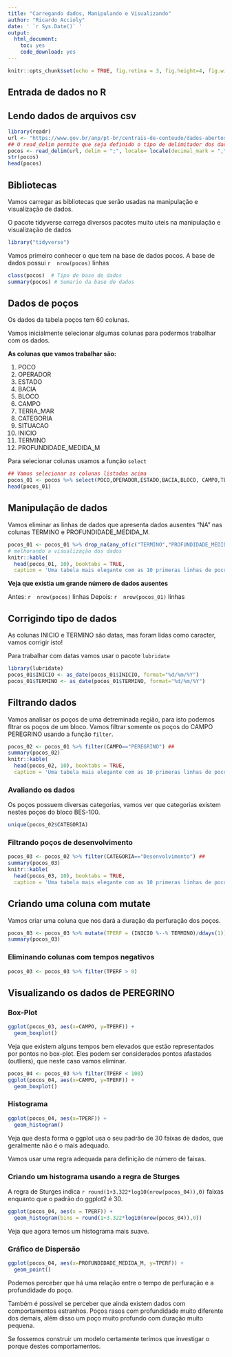 ```yaml
---
title: "Carregando dados, Manipulando e Visualizando"
author: "Ricardo Accioly"
date: ' `r Sys.Date()` '
output:
  html_document:
    toc: yes
    code_download: yes
---
```


```r
knitr::opts_chunk$set(echo = TRUE, fig.retina = 3, fig.height=4, fig.width=6, dev=c("png"), fig.path="imagens/Aula01/")

```


## Entrada de dados no R

## Lendo dados de arquivos csv

```r
library(readr)
url <- "https://www.gov.br/anp/pt-br/centrais-de-conteudo/dados-abertos/arquivos-acervo-de-dados-tecnicos/tabela-de-pocos.csv"
## O read_delim permite que seja definido o tipo de delimitador dos dados
pocos <- read_delim(url, delim = ";", locale= locale(decimal_mark = ","), col_names = TRUE)
str(pocos)
head(pocos)
```


## Bibliotecas

Vamos carregar as bibliotecas que serão usadas na manipulação e visualização de dados. 

O pacote tidyverse carrega diversos pacotes muito uteis na manipulação e visualização de dados 


```r
library("tidyverse")
```


Vamos primeiro conhecer o que tem na base de dados pocos. A base de dados possui `r  nrow(pocos)` linhas

```r
class(pocos)  # Tipo de base de dados
summary(pocos) # Sumario da base de dados
```

## Dados de poços

Os dados da tabela poços tem 60 colunas.

Vamos inicialmente selecionar algumas colunas para podermos trabalhar com os dados.

**As colunas que vamos trabalhar são:**

1) POCO
2) OPERADOR
3) ESTADO
4) BACIA
5) BLOCO
6) CAMPO
7) TERRA_MAR
8) CATEGORIA
9) SITUACAO
10) INICIO
11) TERMINO
12) PROFUNDIDADE_MEDIDA_M

Para selecionar colunas usamos a função `select`

```r
## Vamos selecionar as colunas listadas acima
pocos_01 <- pocos %>% select(POCO,OPERADOR,ESTADO,BACIA,BLOCO, CAMPO,TERRA_MAR,CATEGORIA,SITUACAO, INICIO, TERMINO, PROFUNDIDADE_MEDIDA_M)
head(pocos_01)
```


## Manipulação de dados
Vamos eliminar as linhas de dados que apresenta dados ausentes "NA" nas colunas TERMINO e PROFUNDIDADE_MEDIDA_M.

```r
pocos_01 <- pocos_01 %>% drop_na(any_of(c("TERMINO","PROFUNDIDADE_MEDIDA_M")))
# melhorando a visualização dos dados
knitr::kable(
  head(pocos_01, 10), booktabs = TRUE,
  caption = 'Uma tabela mais elegante com as 10 primeras linhas de pocos_01.')
```

**Veja que existia um grande número de dados ausentes**

Antes: `r  nrow(pocos)` linhas
Depois: `r  nrow(pocos_01)` linhas

## Corrigindo tipo de dados

As colunas INICIO e TERMINO são datas, mas foram lidas como caracter, vamos corrigir isto!

Para trabalhar com datas vamos usar o pacote `lubridate`

```r
library(lubridate)
pocos_01$INICIO <- as_date(pocos_01$INICIO, format="%d/%m/%Y")
pocos_01$TERMINO <- as_date(pocos_01$TERMINO, format="%d/%m/%Y")
```

## Filtrando dados

Vamos analisar os poços de uma detreminada região, para isto podemos fltrar os poços de um bloco.
Vamos filtrar somente os poços do CAMPO PEREGRINO usando a função `filter`.

```r
pocos_02 <- pocos_01 %>% filter(CAMPO=="PEREGRINO") ##  
summary(pocos_02)
knitr::kable(
  head(pocos_02, 10), booktabs = TRUE,
  caption = 'Uma tabela mais elegante com as 10 primeras linhas de pocos_02.')
```

### Avaliando os dados

Os poços possuem diversas categorias, vamos ver que categorias existem nestes poços do bloco BES-100.

```r
unique(pocos_02$CATEGORIA)
```

### Filtrando poços de desenvolvimento

```r
pocos_03 <- pocos_02 %>% filter(CATEGORIA=="Desenvolvimento") ##  
summary(pocos_03)
knitr::kable(
  head(pocos_03, 10), booktabs = TRUE,
  caption = 'Uma tabela mais elegante com as 10 primeras linhas de pocos_03.')
```

## Criando uma coluna com mutate

Vamos criar uma coluna que nos dará a duração da perfuração dos poços.

```r
pocos_03 <- pocos_03 %>% mutate(TPERF = (INICIO %--% TERMINO)/ddays(1))
summary(pocos_03)
```

### Eliminando colunas com tempos negativos



```r
pocos_03 <- pocos_03 %>% filter(TPERF > 0) 
```



## Visualizando os dados de PEREGRINO

### Box-Plot

```r
ggplot(pocos_03, aes(x=CAMPO, y=TPERF)) +
  geom_boxplot()
```


Veja que existem alguns tempos bem elevados que estão representados por pontos no box-plot. Eles podem ser considerados pontos afastados (outliers), que neste caso vamos eliminar.


```r
pocos_04 <- pocos_03 %>% filter(TPERF < 100)
ggplot(pocos_04, aes(x=CAMPO, y=TPERF)) +
  geom_boxplot()
```


### Histograma

```r
ggplot(pocos_04, aes(x=TPERF)) +
  geom_histogram()
```


Veja que desta forma o ggplot usa o seu padrão de 30 faixas de dados, que geralmente não é o mais adequado.

Vamos usar uma regra adequada para definição de número de faixas.

### Criando um histograma usando a regra de Sturges

A regra de Sturges indica `r round(1+3.322*log10(nrow(pocos_04)),0)` faixas enquanto que o padrão do ggplot2 é 30.  

```r
ggplot(pocos_04, aes(x = TPERF)) +
  geom_histogram(bins = round(1+3.322*log10(nrow(pocos_04)),0))
```

Veja que agora temos um histograma mais suave.


### Gráfico de Dispersão

```r
ggplot(pocos_04, aes(x=PROFUNDIDADE_MEDIDA_M, y=TPERF)) + 
  geom_point()
```

Podemos perceber que há uma relação entre o tempo de perfuração e a profundidade do poço.

Também é possível se perceber que ainda existem dados com comportamentos estranhos. Poços rasos com profundidade muito diferente dos demais, além disso um poço muito profundo com duração muito pequena.

Se fossemos construir um modelo certamente terímos que investigar o porque destes comportamentos.



